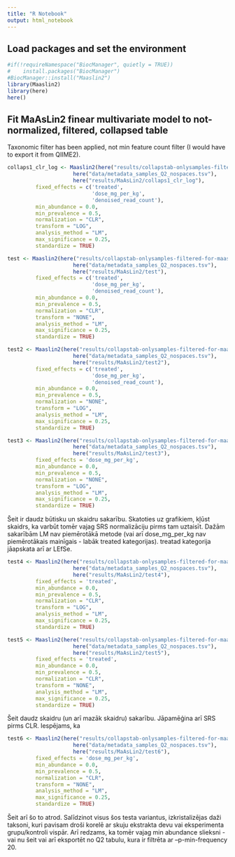 ```yaml
---
title: "R Notebook"
output: html_notebook
---
```


## Load packages and set the environment

```r
#if(!requireNamespace("BiocManager", quietly = TRUE))
#    install.packages("BiocManager")
#BiocManager::install("Maaslin2")
library(Maaslin2)
library(here)
here()
```

## Fit MaAsLin2 finear multivariate model to not-normalized, filtered, collapsed table
Taxonomic filter has been applied, not min feature count filter (I would have to export it from QIIME2).
```r
collaps1_clr_log <- Maaslin2(here("results/collapstab-onlysamples-filtered-for-maaslin-transposed.tsv"),
                     here("data/metadata_samples_Q2_nospaces.tsv"),
                     here("results/MaAsLin2/collaps1_clr_log"),
         fixed_effects = c('treated',
                           'dose_mg_per_kg',
                           'denoised_read_count'),
         min_abundance = 0.0,
         min_prevalence = 0.5,
         normalization = "CLR",
         transform = "LOG",
         analysis_method = "LM",
         max_significance = 0.25,
         standardize = TRUE)
```   

```r
test <- Maaslin2(here("results/collapstab-onlysamples-filtered-for-maaslin-transposed.tsv"),
                     here("data/metadata_samples_Q2_nospaces.tsv"),
                     here("results/MaAsLin2/test"),
         fixed_effects = c('treated',
                           'dose_mg_per_kg',
                           'denoised_read_count'),
         min_abundance = 0.0,
         min_prevalence = 0.5,
         normalization = "CLR",
         transform = "NONE",
         analysis_method = "LM",
         max_significance = 0.25,
         standardize = TRUE)
```

```r
test2 <- Maaslin2(here("results/collapstab-onlysamples-filtered-for-maaslin-transposed.tsv"),
                     here("data/metadata_samples_Q2_nospaces.tsv"),
                     here("results/MaAsLin2/test2"),
         fixed_effects = c('treated',
                           'dose_mg_per_kg',
                           'denoised_read_count'),
         min_abundance = 0.0,
         min_prevalence = 0.5,
         normalization = "NONE",
         transform = "LOG",
         analysis_method = "LM",
         max_significance = 0.25,
         standardize = TRUE)
```

```r
test3 <- Maaslin2(here("results/collapstab-onlysamples-filtered-for-maaslin-transposed.tsv"),
                     here("data/metadata_samples_Q2_nospaces.tsv"),
                     here("results/MaAsLin2/test3"),
         fixed_effects = 'dose_mg_per_kg',
         min_abundance = 0.0,
         min_prevalence = 0.5,
         normalization = "NONE",
         transform = "LOG",
         analysis_method = "LM",
         max_significance = 0.25,
         standardize = TRUE)
```
Šeit ir daudz būtisku un skaidru sakarību. Skatoties uz grafikiem, kļūst skaidrs, ka varbūt tomēr vajag SRS normalizāciju pirms tam uztaisīt. Dažām sakarībām LM nav piemērotākā metode (vai arī dose_mg_per_kg nav piemērotākais mainīgais - labāk treated kategorijas). treatad kategorija jāapskata arī ar LEfSe.

```r
test4 <- Maaslin2(here("results/collapstab-onlysamples-filtered-for-maaslin-transposed.tsv"),
                     here("data/metadata_samples_Q2_nospaces.tsv"),
                     here("results/MaAsLin2/test4"),
         fixed_effects = 'treated',
         min_abundance = 0.0,
         min_prevalence = 0.5,
         normalization = "CLR",
         transform = "LOG",
         analysis_method = "LM",
         max_significance = 0.25,
         standardize = TRUE)
```  

```r
test5 <- Maaslin2(here("results/collapstab-onlysamples-filtered-for-maaslin-transposed.tsv"),
                     here("data/metadata_samples_Q2_nospaces.tsv"),
                     here("results/MaAsLin2/test5"),
         fixed_effects = 'treated',
         min_abundance = 0.0,
         min_prevalence = 0.5,
         normalization = "CLR",
         transform = "NONE",
         analysis_method = "LM",
         max_significance = 0.25,
         standardize = TRUE)
``` 
Šeit daudz skaidru (un arī mazāk skaidru) sakarību. Jāpamēģina arī SRS pirms CLR. Iespējams, ka 

```r
test6 <- Maaslin2(here("results/collapstab-onlysamples-filtered-for-maaslin-transposed.tsv"),
                     here("data/metadata_samples_Q2_nospaces.tsv"),
                     here("results/MaAsLin2/test6"),
         fixed_effects = 'dose_mg_per_kg',
         min_abundance = 0.0,
         min_prevalence = 0.5,
         normalization = "CLR",
         transform = "NONE",
         analysis_method = "LM",
         max_significance = 0.25,
         standardize = TRUE)
```
Šeit arī šo to atrod. Salīdzinot visus šos testa variantus, izkristalizējas daži taksoni, kuri pavisam droši korelē ar skuju ekstrakta devu vai eksperimenta grupu/kontroli vispār.
Arī redzams, ka tomēr vajag min abundance slieksni - vai nu šeit vai arī eksportēt no Q2 tabulu, kura ir filtrēta ar --p-min-frequency 20.